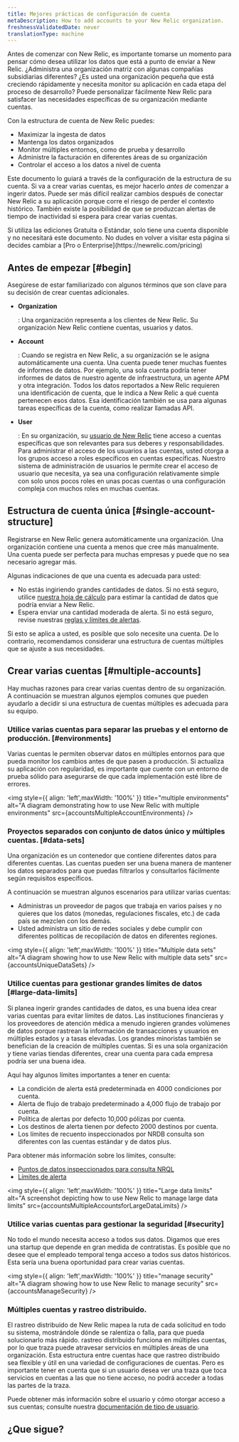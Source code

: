 ```yaml
---
title: Mejores prácticas de configuración de cuenta
metaDescription: How to add accounts to your New Relic organization.
freshnessValidatedDate: never
translationType: machine
---
```






Antes de comenzar con New Relic, es importante tomarse un momento para pensar cómo desea utilizar los datos que está a punto de enviar a New Relic. ¿Administra una organización matriz con algunas compañías subsidiarias diferentes? ¿Es usted una organización pequeña que está creciendo rápidamente y necesita monitor su aplicación en cada etapa del proceso de desarrollo? Puede personalizar fácilmente New Relic para satisfacer las necesidades específicas de su organización mediante cuentas.

Con la estructura de cuenta de New Relic puedes:

* Maximizar la ingesta de datos
* Mantenga los datos organizados
* Monitor múltiples entornos, como de prueba y desarrollo
* Administre la facturación en diferentes áreas de su organización
* Controlar el acceso a los datos a nivel de cuenta

Este documento lo guiará a través de la configuración de la estructura de su cuenta. Si va a crear varias cuentas, es mejor hacerlo _antes de_ comenzar a ingerir datos. Puede ser más difícil realizar cambios después de conectar New Relic a su aplicación porque corre el riesgo de perder el contexto histórico. También existe la posibilidad de que se produzcan alertas de tiempo de inactividad si espera para crear varias cuentas.

<Callout variant="tip">
  Si utiliza las ediciones Gratuita o Estándar, solo tiene una cuenta disponible y no necesitará este documento. No dudes en volver a visitar esta página si decides cambiar a [Pro o Enterprise](https://newrelic.com/pricing)
</Callout>

## Antes de empezar [#begin]

Asegúrese de estar familiarizado con algunos términos que son clave para su decisión de crear cuentas adicionales.

* <DoNotTranslate>**Organization**</DoNotTranslate>

  : Una organización representa a los clientes de New Relic. Su organización New Relic contiene cuentas, usuarios y datos.

* <DoNotTranslate>**Account**</DoNotTranslate>

  : Cuando se registra en New Relic, a su organización se le asigna automáticamente una cuenta. Una cuenta puede tener muchas fuentes de informes de datos. Por ejemplo, una sola cuenta podría tener informes de datos de nuestro agente de infraestructura, un agente APM y otra integración. Todos los datos reportados a New Relic requieren una identificación de cuenta, que le indica a New Relic a qué cuenta pertenecen esos datos. Esa identificación también se usa para algunas tareas específicas de la cuenta, como realizar llamadas API.

* <DoNotTranslate>**User**</DoNotTranslate>

  : En su organización, su [usuario de New Relic](/docs/accounts/accounts-billing/new-relic-one-user-management/introduction-managing-users/) tiene acceso a cuentas específicas que son relevantes para sus deberes y responsabilidades. Para administrar el acceso de los usuarios a las cuentas, usted otorga a los grupos acceso a roles específicos en cuentas específicas. Nuestro sistema de administración de usuarios le permite crear el acceso de usuario que necesita, ya sea una configuración relativamente simple con solo unos pocos roles en unas pocas cuentas o una configuración compleja con muchos roles en muchas cuentas.

## Estructura de cuenta única [#single-account-structure]

Registrarse en New Relic genera automáticamente una organización. Una organización contiene una cuenta a menos que cree más manualmente. Una cuenta puede ser perfecta para muchas empresas y puede que no sea necesario agregar más.

Algunas indicaciones de que una cuenta es adecuada para usted:

* No estás ingiriendo grandes cantidades de datos. Si no está seguro, utilice [nuestra hoja de cálculo](https://newrelic.com/blog/nerdlog/estimate-data-cost) para estimar la cantidad de datos que podría enviar a New Relic.
* Espera enviar una cantidad moderada de alerta. Si no está seguro, revise nuestras [reglas y límites de alertas](/docs/alerts-applied-intelligence/new-relic-alerts/learn-alerts/rules-limits-alerts).

Si esto se aplica a usted, es posible que solo necesite una cuenta. De lo contrario, recomendamos considerar una estructura de cuentas múltiples que se ajuste a sus necesidades.

## Crear varias cuentas [#multiple-accounts]

Hay muchas razones para crear varias cuentas dentro de su organización. A continuación se muestran algunos ejemplos comunes que pueden ayudarlo a decidir si una estructura de cuentas múltiples es adecuada para su equipo.

### Utilice varias cuentas para separar las pruebas y el entorno de producción. [#environments]

Varias cuentas le permiten observar datos en múltiples entornos para que pueda monitor los cambios antes de que pasen a producción. Si actualiza su aplicación con regularidad, es importante que cuente con un entorno de prueba sólido para asegurarse de que cada implementación esté libre de errores.

<img
  style={{ align: 'left',maxWidth: '100%' }}
  title="multiple environments"
  alt="A diagram demonstrating how to use New Relic with multiple environments"
  src={accountsMultipleAccountEnvironments}
/>

### Proyectos separados con conjunto de datos único y múltiples cuentas. [#data-sets]

Una organización es un contenedor que contiene diferentes datos para diferentes cuentas. Las cuentas pueden ser una buena manera de mantener los datos separados para que puedas filtrarlos y consultarlos fácilmente según requisitos específicos.

A continuación se muestran algunos escenarios para utilizar varias cuentas:

* Administras un proveedor de pagos que trabaja en varios países y no quieres que los datos (monedas, regulaciones fiscales, etc.) de cada país se mezclen con los demás.
* Usted administra un sitio de redes sociales y debe cumplir con diferentes políticas de recopilación de datos en diferentes regiones.

<img
  style={{ align: 'left',maxWidth: '100%' }}
  title="Multiple data sets"
  alt="A diagram showing how to use New Relic with multiple data sets"
  src={accountsUniqueDataSets}
/>

### Utilice cuentas para gestionar grandes límites de datos [#large-data-limits]

Si planea ingerir grandes cantidades de datos, es una buena idea crear varias cuentas para evitar límites de datos. Las instituciones financieras y los proveedores de atención médica a menudo ingieren grandes volúmenes de datos porque rastrean la información de transacciones y usuarios en múltiples estados y a tasas elevadas. Los grandes minoristas también se benefician de la creación de múltiples cuentas. Si es una sola organización y tiene varias tiendas diferentes, crear una cuenta para cada empresa podría ser una buena idea.

Aquí hay algunos límites importantes a tener en cuenta:

* La condición de alerta está predeterminada en 4000 condiciones por cuenta.
* Alerta de flujo de trabajo predeterminado a 4,000 flujo de trabajo por cuenta.
* Política de alertas por defecto 10,000 pólizas por cuenta.
* Los destinos de alerta tienen por defecto 2000 destinos por cuenta.
* Los límites de recuento inspeccionados por NRDB consulta son diferentes con las cuentas estándar y de datos plus.

Para obtener más información sobre los límites, consulte:

* [Puntos de datos inspeccionados para consulta NRQL](/docs/query-your-data/nrql-new-relic-query-language/get-started/rate-limits-nrql-queries/#inspected-count-limits)
* [Límites de alerta](/docs/alerts-applied-intelligence/new-relic-alerts/learn-alerts/rules-limits-alerts/)

<img
  style={{ align: 'left',maxWidth: '100%' }}
  title="Large data limits"
  alt="A screenshot depicting how to use New Relic to manage large data limits"
  src={accountsMultipleAccountsforLargeDataLimits}
/>

### Utilice varias cuentas para gestionar la seguridad [#security]

No todo el mundo necesita acceso a todos sus datos. Digamos que eres una startup que depende en gran medida de contratistas. Es posible que no desee que el empleado temporal tenga acceso a todos sus datos históricos. Esta sería una buena oportunidad para crear varias cuentas.

<img
  style={{ align: 'left',maxWidth: '100%' }}
  title="manage security"
  alt="A diagram showing how to use New Relic to manage security"
  src={accountsManageSecurity}
/>

### Múltiples cuentas y rastreo distribuido.

El rastreo distribuido de New Relic mapea la ruta de cada solicitud en todo su sistema, mostrándole dónde se ralentiza o falla, para que pueda solucionarlo más rápido. rastreo distribuido funciona en múltiples cuentas, por lo que traza puede atravesar servicios en múltiples áreas de una organización. Esta estructura entre cuentas hace que rastreo distribuido sea flexible y útil en una variedad de configuraciones de cuentas. Pero es importante tener en cuenta que si un usuario desea ver una traza que toca servicios en cuentas a las que no tiene acceso, no podrá acceder a todas las partes de la traza.

Puede obtener más información sobre el usuario y cómo otorgar acceso a sus cuentas; consulte nuestra [documentación de tipo de usuario](/docs/accounts/accounts-billing/new-relic-one-user-management/user-type/).

## ¿Que sigue?

<DocTiles>
  <DocTile
    path="https://docs.newrelic.com/docs/accounts/accounts-billing/account-structure/add-accounts/"
    title="Add an account"
  />

  <DocTile
    path="https://newrelic.com/pricing"
    title="Learn more about pricing"
  />

  <DocTile
    path="https://docs.newrelic.com/docs/accounts/accounts-billing/new-relic-one-user-management/introduction-managing-users/"
    title="Learn about how to manage users"
  />
</DocTiles>